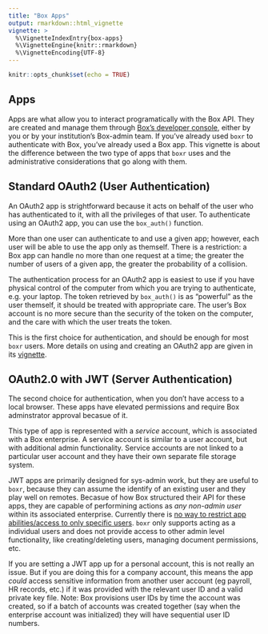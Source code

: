 ```yaml
---
title: "Box Apps"
output: rmarkdown::html_vignette
vignette: >
  %\VignetteIndexEntry{box-apps}
  %\VignetteEngine{knitr::rmarkdown}
  %\VignetteEncoding{UTF-8}
---
```


```r
knitr::opts_chunk$set(echo = TRUE)
```

## Apps

Apps are what allow you to interact programatically with the Box API. They are created and manage them through [Box's developer console](https://app.box.com/developers/console), either by you or by your institution's Box-admin team. If you've already used `boxr` to authenticate with Box, you've already used a Box app. This vignette is about the difference between the two type of apps that `boxr` uses and the administrative considerations that go along with them.

## Standard OAuth2 (User Authentication)

An OAuth2 app is strightforward because it acts on behalf of the user who has authenticated to it, with all the privileges of that user. To authenticate using an OAuth2 app, you can use the `box_auth()` function.

More than one user can authenticate to and use a given app; however, each user will be able to use the app only as themself. There is a restriction: a Box app can handle no more than one request at a time; the greater the number of users of a given app, the greater the probability of a collision.

The authentication process for an OAuth2 app is easiest to use if you have physical control of the computer from which you are trying to authenticate, e.g. your laptop. The token retrieved by `box_auth()` is as "powerful" as the user themself, it should be treated with appropriate care. The user's Box account is no more secure than the security of the token on the computer, and the care with which the user treats the token.

This is the first choice for authentication, and should be enough for most `boxr` users. More details on using and creating an OAuth2 app are given in its [vignette](./auth-oauth2.html).

## OAuth2.0 with JWT (Server Authentication)

The second choice for authentication, when you don't have access to a local browser. These apps have elevated permissions and require Box adminstrator approval becasue of it. 

This type of app is represented with a *service* account, which is associated with a Box enterprise. A service account is similar to a user account, but with additional admin functionality. Service accounts are not linked to a particular user account and they have their own separate file storage system.

JWT apps are primarily designed for sys-admin work, but they are useful to `boxr`, because they can assume the identify of an existing user and they play well on remotes. Becasue of how Box structured their API for these apps, they are capable of performining actions as *any non-admin user* within its associated enterprise. Currently there is [no way to restrict app abilities/access to only specific users](https://community.box.com/t5/Platform-and-Development-Forum/Restrict-service-account-permissions-to-specific-users/td-p/35984). `boxr` only supports acting as a individual users and does not provide access to other admin level functionality, like creating/deleting users, managing document permissions, etc.

If you are setting a JWT app up for a personal account, this is not really an issue. But if you are doing this for a company account, this means the app *could* access sensitive information from another user account (eg payroll, HR records, etc.) if it was provided with the relevant user ID and a valid private key file. Note: Box provisions user IDs by time the account was created, so if a batch of accounts was created together (say when the enterprise account was initialized) they will have sequential user ID numbers.
